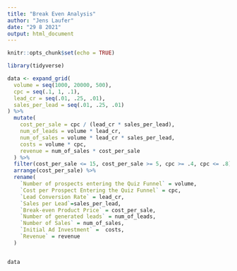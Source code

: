 ```yaml
---
title: "Break Even Analysis"
author: "Jens Laufer"
date: "29 8 2021"
output: html_document
---
```


```r
knitr::opts_chunk$set(echo = TRUE)
```

```r
library(tidyverse)
```

```r
data <- expand_grid(
  volume = seq(1000, 20000, 500),
  cpc = seq(.1, 1, .1),
  lead_cr = seq(.01, .25, .01),
  sales_per_lead = seq(.01, .25, .01)
) %>%
  mutate(
    cost_per_sale = cpc / (lead_cr * sales_per_lead),
    num_of_leads = volume * lead_cr,
    num_of_sales = volume * lead_cr * sales_per_lead,
    costs = volume * cpc,
    revenue = num_of_sales * cost_per_sale 
  ) %>%
  filter(cost_per_sale <= 15, cost_per_sale >= 5, cpc >= .4, cpc <= .8) %>%
  arrange(cost_per_sale) %>%
  rename(
    `Number of prospects entering the Quiz Funnel` = volume,
    `Cost per Prospect Entering the Quiz Funnel` = cpc,
    `Lead Conversion Rate` = lead_cr,
    `Sales per Lead`=sales_per_lead,
    `Break-even Product Price` = cost_per_sale,
    `Number of generated leads` = num_of_leads,
    `Number of Sales` = num_of_sales,
    `Initial Ad Investment` =  costs,
    `Revenue` = revenue
  )


data 
```





